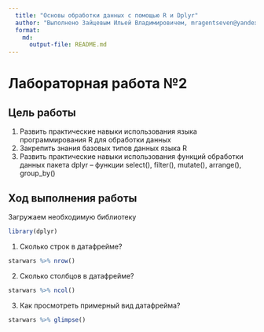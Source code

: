 ```yaml
---
  title: "Основы обработки данных с помощью R и Dplyr"
  author: "Выполнено Зайцевым Ильей Владимировичем, mragentseven@yandex.ru"
  format: 
    md: 
      output-file: README.md
---
```


# Лабораторная работа №2

## Цель работы 

1. Развить практические навыки использования языка программирования R для обработки данных
2. Закрепить знания базовых типов данных языка R
3. Развить практические навыки использования функций обработки данных пакета
dplyr – функции select(), filter(), mutate(), arrange(), group_by()

## Ход выполнения работы

 Загружаем необходимую библиотеку

```r
library(dplyr)
```
 
 1. Сколько строк в датафрейме?

```r
starwars %>% nrow()
```
 
 2. Сколько столбцов в датафрейме?

```r
starwars %>% ncol()
```
 3. Как просмотреть примерный вид датафрейма?
```r
starwars %>% glimpse()
```




